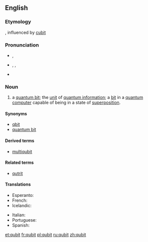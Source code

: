 ==English==
{{wikipedia}}

===Etymology===
{{blend|quantum|bit}}, influenced by [[cubit]]

===Pronunciation===
* {{a|RP}} {{IPA|/ˈkjuːbɪt/}}, {{SAMPA|/"kju:bIt/}}
* {{a|US}} {{enPR|kyo͞o'bĭt}}, {{IPA|/ˈkjubɪt/}}, {{SAMPA|/"kjubIt/}}
* {{homophones|cubit}}

===Noun===
{{en-noun}}

# {{computing}} a [[quantum bit]]; the [[unit]] of [[quantum information]]; a [[bit]] in a [[quantum computer]] capable of being in a state of [[superposition]].

====Synonyms====
* [[qbit]]
* [[quantum bit]]

====Derived terms====
* [[multiqubit]]

====Related terms====
*[[qutrit]]

====Translations====
{{trans-top|quantum bit}}
* Esperanto: {{t-|eo|kvantumbito|xs=Esperanto}}
* French: {{t+|fr|qubit|m}}
* Icelandic: {{t|is|skammtabiti|m}}
{{trans-mid}}
* Italian: {{t-|it|qubit|m}}
* Portuguese: {{t-|pt|qubit|m}}
* Spanish: {{t-|es|qubit|m}}
{{trans-bottom}}

[[et:qubit]]
[[fr:qubit]]
[[pl:qubit]]
[[ru:qubit]]
[[zh:qubit]]